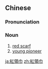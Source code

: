 {{also|红领巾}}
==Chinese==
{{zh-forms|s=红领巾|type=12}}

===Pronunciation===
{{zh-pron
|m=hónglǐngjīn
|c=hung4 leng5 gan1
|cat=n
}}

===Noun===
{{zh-noun}}

# [[red scarf]] {{gloss|as worn by young pioneers}}
# [[young pioneer]]

{{zh-cat|Advanced}}

[[ja:紅領巾]]
[[zh:紅領巾]]